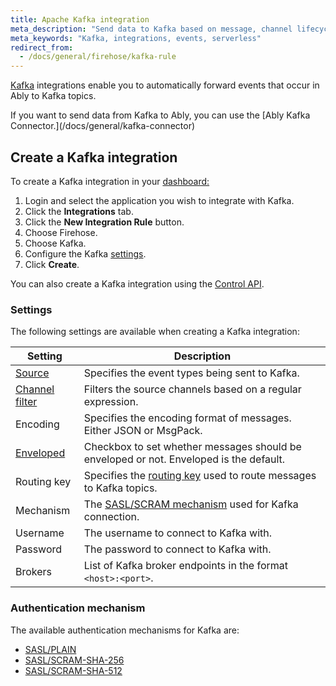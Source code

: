 ```yaml
---
title: Apache Kafka integration
meta_description: "Send data to Kafka based on message, channel lifecycle, channel occupancy, and presence events."
meta_keywords: "Kafka, integrations, events, serverless"
redirect_from:
  - /docs/general/firehose/kafka-rule
---
```


[Kafka](https://kafka.apache.org/) integrations enable you to automatically forward events that occur in Ably to Kafka topics.

<Aside data-type='note'>
If you want to send data from Kafka to Ably, you can use the [Ably Kafka Connector.](/docs/general/kafka-connector)
</Aside>

## Create a Kafka integration <a id="create"/>

To create a Kafka integration in your [dashboard:](https://ably.com/dashboard/any)

1. Login and select the application you wish to integrate with Kafka.
2. Click the **Integrations** tab.
3. Click the **New Integration Rule** button.
4. Choose Firehose.
5. Choose Kafka.
6. Configure the Kafka [settings](#settings).
7. Click **Create**.

You can also create a Kafka integration using the [Control API](/docs/platform/account/control-api).


### Settings <a id="settings"/>

The following settings are available when creating a Kafka integration:

| Setting | Description |
| ------- | ----------- |
| [Source](/docs/integrations/streaming#sources) | Specifies the event types being sent to Kafka. |
| [Channel filter](/docs/integrations/streaming#filter) | Filters the source channels based on a regular expression. |
| Encoding | Specifies the encoding format of messages. Either JSON or MsgPack. |
| [Enveloped](/docs/platform/integrations/streaming#enveloped) | Checkbox to set whether messages should be enveloped or not. Enveloped is the default. |
| Routing key | Specifies the [routing key](/docs/messages#routing) used to route messages to Kafka topics. |
| Mechanism | The [SASL/SCRAM mechanism](#mechanism) used for Kafka connection. |
| Username | The username to connect to Kafka with. |
| Password | The password to connect to Kafka with. |
| Brokers | List of Kafka broker endpoints in the format `<host>:<port>`. |

### Authentication mechanism <a id="mechanism"/>

The available authentication mechanisms for Kafka are:

* [SASL/PLAIN](https://docs.confluent.io/platform/current/kafka/authentication_sasl/authentication_sasl_plain.html#kafka-sasl-auth-plain)
* [SASL/SCRAM-SHA-256](https://docs.confluent.io/platform/current/kafka/authentication_sasl/authentication_sasl_scram.html#kafka-sasl-auth-scram)
* [SASL/SCRAM-SHA-512](https://docs.confluent.io/platform/current/kafka/authentication_sasl/authentication_sasl_scram.html)
